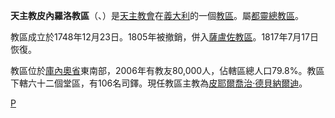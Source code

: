 {{Infobox diocese
|name =皮內羅洛
|jurisdiction = 教區
|latin = Dioecesis Pineroliensis
|local = Diocesi di Pinerolo
|border = catholic
|image =Roman Catholic Diocese of Pinerolo in Italy.svg
|image_size = 
|image_alt = 
|caption = 教區範圍
|image2 =PineroloDuomoFacciata.jpg
|caption2 =聖多納托主教座堂
|location = [[義大利|義大利]]
|rite = [[羅馬禮|羅馬禮]]
|territory = [[庫內奧省|庫內奧省]]東南部
|population =80,000
|patron =
|province =都靈
|established = 1748年
|cathedral = [[聖多納托主教座堂_(皮內羅洛)|聖多納托主教座堂]]
|co-cathedral = 
|leadership = 主教 
|website =[http://www.webdiocesi.chiesacattolica.it/cci_new/s2magazine/index1.jsp?idPagina=6826 官方網頁]
|pope = 
|patriarch= 
|metropolitan =
|ordinary =皮耶爾喬治·德貝納爾迪
|coadjutor archbishop = 
|coadjutor bishop = 
|auxiliary = 
|emeritus = }}

'''天主教皮內羅洛教區'''（{{lang-la|Dioecesis Pineroliensis}}、{{lang-it|Diocesi di Pinerolo}}）是[[天主教會|天主教會]]在[[義大利|義大利]]的一個[[教區|教區]]。屬[[天主教都靈總教區|都靈總教區]]。

教區成立於1748年12月23日。1805年被撤銷，併入[[天主教薩盧佐教區|薩盧佐教區]]。1817年7月17日恢復。

教區位於[[庫內奧省|庫內奧省]]東南部，2006年有教友80,000人，佔轄區總人口79.8%。教區下轄六十二個堂區，有106名司鐸。現任教區主教為[[皮耶爾喬治·德貝納爾迪|皮耶爾喬治·德貝納爾迪]]。

[[Category:義大利天主教教區|P]]
{{意大利天主教教區}}